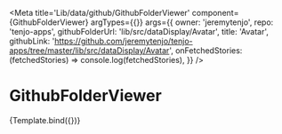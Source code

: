 
<Meta
  title='Lib/data/github/GithubFolderViewer'
  component={GithubFolderViewer}
  argTypes={{}}
  args={{
    owner: 'jeremytenjo',
    repo: 'tenjo-apps',
    githubFolderUrl: 'lib/src/dataDisplay/Avatar',
    title: 'Avatar',
    githubLink:
      'https://github.com/jeremytenjo/tenjo-apps/tree/master/lib/src/dataDisplay/Avatar',
    onFetchedStories: (fetchedStories) => console.log(fetchedStories),
  }}
/>

# GithubFolderViewer


<Story name='default' argTypes={{}} args={{}}>
  {Template.bind({})}
</Story>
